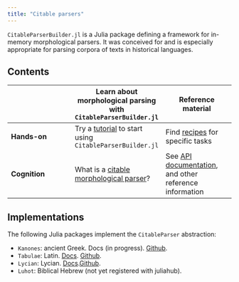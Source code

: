 ```yaml
---
title: "Citable parsers"
---
```


`CitableParserBuilder.jl` is a Julia package defining a framework for in-memory morphological parsers. It was conceived for and is especially appropriate for parsing corpora of texts in historical languages.



## Contents

| | Learn about morphological parsing with `CitableParserBuilder.jl` | Reference material |
| --- | --- | --- |
| **Hands-on** |  Try a [tutorial](./tutorials/) to start using  `CitableParserBuilder.jl`  | Find [recipes](./guides/) for specific tasks |
| **Cognition** | What is a [citable morphological parser](./concepts/)?  | See [API documentation](./reference/), and other reference information |



## Implementations


The following Julia packages implement the `CitableParser` abstraction:


- `Kanones`: ancient Greek. Docs (in progress). [Github](https://github.com/neelsmith/Kanones.jl).
- `Tabulae`: Latin. [Docs](https://neelsmith.github.io/Tabulae.jl/stable/). [Github](https://github.com/neelsmith/Tabulae.jl).
- `Lycian`: Lycian. [Docs](https://neelsmith.github.io/Lycian.jl/stable/).[Github](https://github.com/neelsmith/Lycian.jl).
- `Luhot`: Biblical Hebrew (not yet registered with juliahub).
